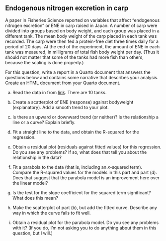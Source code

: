 ##  Endogenous nitrogen excretion in carp


 A paper in Fisheries Science reported on variables that
affect "endogenous nitrogen excretion" or ENE in carp raised in
Japan. A number of carp were divided into groups based on body weight,
and each group was placed in a different tank. The mean body weight of
the carp placed in each tank was recorded. The carp were then fed a
protein-free diet three times daily for a period of 20 days. At the
end of the experiment, the amount of ENE in each tank was measured, in
milligrams of total fish body weight per day. (Thus it should not
matter that some of the tanks had more fish than others, because the
scaling is done properly.)

For this question, write a report in a Quarto document that answers the
questions below and contains some narrative that describes your
analysis. Create an HTML document from your Quarto document.



(a) Read the data in from
[link](http://ritsokiguess.site/datafiles/carp.txt). There are 10
tanks. 




(b) Create a scatterplot of ENE (response) against bodyweight
(explanatory). Add a smooth trend to your plot.



(c) Is there an upward or downward trend (or neither)? Is the
relationship a line or a curve? Explain briefly.



(d) Fit a straight line to the data, and obtain the R-squared
for the regression.



(e) Obtain a residual plot (residuals against fitted values)
for this regression. Do you see any problems? If so, what does that
tell you about the relationship in the data?



(f) Fit a parabola to the data (that is, including an
$x$-squared term). Compare the R-squared values for the models in
this part and part (d). Does that suggest that the parabola
model is an improvement here over the linear model?



(g) Is the test for the slope coefficient for the squared term
significant? What does this mean?



(h) Make the scatterplot of part (b), but add
the fitted curve. Describe any way in which the curve fails to fit well.



(i) Obtain a residual plot for the parabola model. Do you see
any problems with it? (If you do, I'm not asking you to do anything
about them in this question, but I will.)


